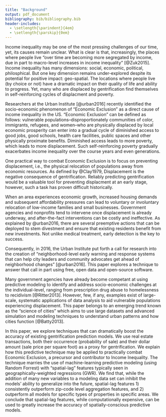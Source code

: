 ```yaml
---
title: "Background"
output: pdf_document
bibliography: bib/bibliography.bib
header-includes:
  - \setlength{\parindent}{4em}
  - \setlength{\parskip}{0em}
---
```


Income inequality may be one of the most pressing challenges of our time, yet, its causes remain unclear. What is clear is that, increasingly, the places where people live "over time are becoming more segregated by income, due in part to macro-level increases in income inequality" [@Zuk2015]. Income inequality has many dimensions: social, economic, political, philosphical. But one key dimension remains under-explored despite its potential for positive impact: geo-spatial. The locations where people live (by choice or not) have a dramatic impact on their quality of life and ability to progress. Yet, many who are displaced by gentrification find themselves in self-reinforcing cycles of displacment and poverty. 

Researchers at the Urban Institute [@urban2016] recently identified the socio-economic phenomenon of “Economic Exclusion” as a direct cause of income inequality in the US. "Economic Exclusion" can be defined as follows: vulnerable populations--disproportionately communities of color, immigrants, refugees, and women--who are physically displaced by local economic prosperity can enter into a gradual cycle of diminished access to good jobs, good schools, health care facilities, public spaces and other physically proximate benefits. Diminished access leads to more poverty, which leads to more displacement. Such self-reinforcing poverty gradually exacerbates income inequality over the course years and even generations.

One practical way to combat Economic Exclusion is to focus on preventing displacement, i.e., the physical relocation of populations away from economic resources. As defined by @Clay1979, Displacement is the negative consequence of gentrification. Reliably predicting gentrification would be a valuable tool for preventing displacment at an early stage, however, such a task has proven difficult historically. 

When an area experiences economic growth, increased housing demands and subsequent affordability pressures can lead to voluntary or involuntary relocation of low-income families and small businesses. Government agencies and nonprofits tend to intervene once displacement is already underway, and after-the-fact interventions can be costly and ineffective. As explained by @urban2016, there are several preemptive actions that can be deployed to stem divestment and ensure that existing residents benefit from new investments. Not unlike medical treatment, early detection is the key to success. 

Consequently, in 2016, the Urban Institute put forth a call for research into the creation of “neighborhood-level early warning and response systems that can help city leaders and community advocates get ahead of neighborhood changes" [@urban2016]. This paper explores a technique to answer that call in part using free, open data and open-source software. 

Many government agencies have already become competant at using predictive modeling to identify and address socio-economic challenges at the individual-level, ranging from prescription drug abuse to homelessness to recidivism [@Ritter2013]. However, few, if any, examples exist of large-scale, systematic applications of data analysis to aid vulnerable populations experiencing displacement. This paper belongs to an emerging trend known as the “science of cities” which aims to use large datasets and advanced simulation and modeling techniques to understand urban patterns and how cities function [@Batty2013]. 

In this paper, we explore techniques that can dramatically boost the accuracy of existing gentrification prediction models. We use real estate transactions, both their occurrence (probability of sale) and their dollar amount (sale price per square foot) as a proxy for gentrification. We explain how this predictive technique may be applied to practically combat Economic Exclusion, a precursor and contributor to Income Inequality. The technique marries the use of machine-learning predictive modeling (using Random Forrest) with "spatial-lag" features typically seen in geographically-weighted regressions (GWR). We find that, while the addition of many new variables to a modeling data set can inhibit the models' ability to generalize into the future, spatial-lag features 1) consistently outperform zip-code level aggregation features, and 2) outperform all models for specific types of properties in specific areas. We conclude that spatial-lag features, while computationally expensive, can be used to greatly increase the accuracy of spatially-conscious predictive models.



